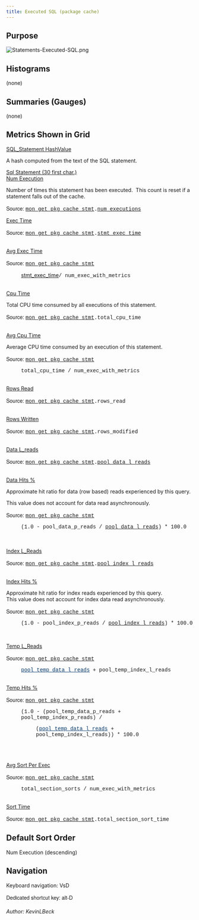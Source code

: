 ```yaml
---
title: Executed SQL (package cache)
---
```


<h2>Purpose</h2>

<p><img alt="Statements-Executed-SQL.png" lconnwikimacro="image" src="../images/Statements-Executed-SQL.png" title="Statements-Executed-SQL.png"/></p>
<h2>Histograms</h2>
<p>(none)</p>
<h2>Summaries (Gauges)</h2>
<p>(none)</p>
<h2>Metrics Shown in Grid</h2>
<p><u>SQL_Statement HashValue</u></p>
<p>A hash computed from the text of the SQL statement.</p>

<p><u>Sql Statement (30 first char.)<br/>
 Num Execution</u></p>
<p>Number of times this statement has been executed.  This count is reset if a statement falls out of the cache.</p>
<p><span style="font-family:'helvetica neue' , 'helvetica' , 'arial' , sans-serif">Source: </span><span style="font-family:'courier new' , 'courier' , monospace"><a href="http://www.ibm.com/support/knowledgecenter/en/SSEPGG_10.5.0/com.ibm.db2.luw.admin.mon.doc/doc/c0059017.html">mon_get_pkg_cache_stmt</a>.<a href="http://www.ibm.com/support/knowledgecenter/en/SSEPGG_10.5.0/com.ibm.db2.luw.admin.mon.doc/doc/r0002515.html">num_executions</a></span></p>

<p><u>Exec Time</u></p>

<p><span style="font-family:'helvetica neue' , 'helvetica' , 'arial' , sans-serif">Source: </span><a href="http://www.ibm.com/support/knowledgecenter/en/SSEPGG_10.5.0/com.ibm.db2.luw.admin.mon.doc/doc/c0059017.html" style="font-family:'courier new' , 'courier' , monospace">mon_get_pkg_cache_stmt</a><span style="font-family:'courier new' , 'courier' , monospace">.<a href="http://www.ibm.com/support/knowledgecenter/en/SSEPGG_10.5.0/com.ibm.db2.luw.admin.mon.doc/doc/r0056454.html">stmt_exec_time</a></span></p>
<p><br/>
<u>Avg Exec Time</u></p>

<p><span style="font-family:'helvetica neue' , 'helvetica' , 'arial' , sans-serif">Source: </span><a href="http://www.ibm.com/support/knowledgecenter/en/SSEPGG_10.5.0/com.ibm.db2.luw.admin.mon.doc/doc/c0059017.html" style="font-family:'courier new' , 'courier' , monospace">mon_get_pkg_cache_stmt</a></p>
<p  style="margin-left:40px"><a href="http://www.ibm.com/support/knowledgecenter/en/SSEPGG_10.5.0/com.ibm.db2.luw.admin.mon.doc/doc/r0056454.html">stmt_exec_time</a><span style="font-family:'courier new' , 'courier' , monospace">/ num_exec_with_metrics</span></p>
<p><br/>
<u>Cpu Time</u></p>
<p>Total CPU time consumed by all executions of this statement.</p>

<p><span style="font-family:'helvetica neue' , 'helvetica' , 'arial' , sans-serif">Source: </span><a href="http://www.ibm.com/support/knowledgecenter/en/SSEPGG_10.5.0/com.ibm.db2.luw.admin.mon.doc/doc/c0059017.html" style="font-family:'courier new' , 'courier' , monospace">mon_get_pkg_cache_stmt</a><span style="font-family:'courier new' , 'courier' , monospace">.total_cpu_time</span></p>
<p><br/>
<u>Avg Cpu Time</u></p>
<p>Average CPU time consumed by an execution of this statement.</p>

<p><span style="font-family:'helvetica neue' , 'helvetica' , 'arial' , sans-serif">Source: </span><a href="http://www.ibm.com/support/knowledgecenter/en/SSEPGG_10.5.0/com.ibm.db2.luw.admin.mon.doc/doc/c0059017.html" style="font-family:'courier new' , 'courier' , monospace">mon_get_pkg_cache_stmt</a></p>
<p  style="margin-left:40px"><span style="font-family:'courier new' , 'courier' , monospace">total_cpu_time / num_exec_with_metrics</span></p>
<p><br/>
<u>Rows Read</u></p>

<p><span style="font-family:'helvetica neue' , 'helvetica' , 'arial' , sans-serif">Source: </span><a href="http://www.ibm.com/support/knowledgecenter/en/SSEPGG_10.5.0/com.ibm.db2.luw.admin.mon.doc/doc/c0059017.html" style="font-family:'courier new' , 'courier' , monospace">mon_get_pkg_cache_stmt</a><span style="font-family:'courier new' , 'courier' , monospace">.rows_read</span></p>
<p><br/>
<u>Rows Written</u></p>

<p><span style="font-family:'helvetica neue' , 'helvetica' , 'arial' , sans-serif">Source: </span><a href="http://www.ibm.com/support/knowledgecenter/en/SSEPGG_10.5.0/com.ibm.db2.luw.admin.mon.doc/doc/c0059017.html" style="font-family:'courier new' , 'courier' , monospace">mon_get_pkg_cache_stmt</a><span style="font-family:'courier new' , 'courier' , monospace">.rows_modified</span></p>
<p><br/>
<u>Data L_reads</u></p>

<p><span style="font-family:'helvetica neue' , 'helvetica' , 'arial' , sans-serif">Source: </span><a href="http://www.ibm.com/support/knowledgecenter/en/SSEPGG_10.5.0/com.ibm.db2.luw.admin.mon.doc/doc/c0059017.html" style="font-family:'courier new' , 'courier' , monospace">mon_get_pkg_cache_stmt</a><span style="font-family:'courier new' , 'courier' , monospace">.</span><a href="http://www-01.ibm.com/support/knowledgecenter/SSEPGG_10.5.0/com.ibm.db2.luw.admin.mon.doc/doc/r0001235.html?cp=SSEPGG_10.5.0&amp;lang=en" style="font-family:'courier new' , 'courier' , monospace">pool_data_l_reads</a></p>
<p><br/>
<u>Data Hits %</u></p>
<p>Approximate hit ratio for data (row based) reads experienced by this query.</p>
<p>This value does not account for data read asynchronously.</p>

<p  style="font-family:'helvetica neue' , 'helvetica' , 'arial' , sans-serif">Source: <a href="http://www.ibm.com/support/knowledgecenter/en/SSEPGG_10.5.0/com.ibm.db2.luw.admin.mon.doc/doc/c0059017.html" style="font-family:'courier new' , 'courier' , monospace">mon_get_pkg_cache_stmt</a></p>
<p  style="margin-left:40px;font-family:'helvetica neue' , 'helvetica' , 'arial' , sans-serif"><span style="font-family:'courier new' , 'courier' , monospace">(1.0 - pool_data_p_reads / </span><a href="http://www-01.ibm.com/support/knowledgecenter/SSEPGG_10.5.0/com.ibm.db2.luw.admin.mon.doc/doc/r0001235.html?cp=SSEPGG_10.5.0&amp;lang=en" style="font-family:'courier new' , 'courier' , monospace">pool_data_l_reads</a><span style="font-family:'courier new' , 'courier' , monospace">) * 100.0</span></p>
<p  style="font-family:'helvetica neue' , 'helvetica' , 'arial' , sans-serif"> </p>
<p><u>Index L_Reads</u></p>

<p><span style="font-family:'helvetica neue' , 'helvetica' , 'arial' , sans-serif">Source: </span><a href="http://www.ibm.com/support/knowledgecenter/en/SSEPGG_10.5.0/com.ibm.db2.luw.admin.mon.doc/doc/c0059017.html" style="font-family:'courier new' , 'courier' , monospace">mon_get_pkg_cache_stmt</a><span style="font-family:'courier new' , 'courier' , monospace">.</span><a href="http://www-01.ibm.com/support/knowledgecenter/SSEPGG_10.5.0/com.ibm.db2.luw.admin.mon.doc/doc/r0001238.html?lang=en" style="font-family:'courier new' , 'courier' , monospace">pool_index_l_reads</a></p>
<p><br/>
<u>Index Hits %</u></p>
<p>Approximate hit ratio for index reads experienced by this query.<br/>
 This value does not account for index data read asynchronously.</p>

<p  style="font-family:'helvetica neue' , 'helvetica' , 'arial' , sans-serif">Source: <a href="http://www.ibm.com/support/knowledgecenter/en/SSEPGG_10.5.0/com.ibm.db2.luw.admin.mon.doc/doc/c0059017.html" style="font-family:'courier new' , 'courier' , monospace">mon_get_pkg_cache_stmt</a></p>
<p  style="margin-left:40px;font-family:'helvetica neue' , 'helvetica' , 'arial' , sans-serif"><span style="font-family:'courier new' , 'courier' , monospace">(1.0 - pool_index_p_reads / </span><a href="http://www-01.ibm.com/support/knowledgecenter/SSEPGG_10.5.0/com.ibm.db2.luw.admin.mon.doc/doc/r0001238.html?lang=en" style="font-family:'courier new' , 'courier' , monospace">pool_index_l_reads</a><span style="font-family:'courier new' , 'courier' , monospace">) * 100.0</span></p>
<div > </div>
<p><u>Temp L_Reads</u></p>

<p><span style="font-family:'helvetica neue' , 'helvetica' , 'arial' , sans-serif">Source: </span><a href="http://www.ibm.com/support/knowledgecenter/en/SSEPGG_10.5.0/com.ibm.db2.luw.admin.mon.doc/doc/c0059017.html" style="font-family:'courier new' , 'courier' , monospace">mon_get_pkg_cache_stmt</a></p>
<p  style="margin-left:40px"><a href="http://www-01.ibm.com/support/knowledgecenter/SSEPGG_10.5.0/com.ibm.db2.luw.admin.mon.doc/doc/r0011302.html?lang=en" style="text-decoration:underline;color:rgb( 5 , 56 , 107 );font-family:'courier new' , 'courier' , monospace">pool_temp_data_l_reads</a><span style="font-family:'courier new' , 'courier' , monospace"> + pool_temp_index_l_reads</span></p>
<p><br/>
<u>Temp Hits %</u></p>

<p  style="font-family:'helvetica neue' , 'helvetica' , 'arial' , sans-serif">Source: <a href="http://www.ibm.com/support/knowledgecenter/en/SSEPGG_10.5.0/com.ibm.db2.luw.admin.mon.doc/doc/c0059017.html" style="font-family:'courier new' , 'courier' , monospace">mon_get_pkg_cache_stmt</a></p>
<p  style="font-family:'helvetica neue' , 'helvetica' , 'arial' , sans-serif;margin-left:40px"><span style="font-family:'courier new' , 'courier' , monospace">(1.0 - (pool_temp_data_p_reads + pool_temp_index_p_reads) /</span></p>
<p  style="font-family:'helvetica neue' , 'helvetica' , 'arial' , sans-serif;margin-left:80px"><span style="font-family:'courier new' , 'courier' , monospace">(</span><a href="http://www-01.ibm.com/support/knowledgecenter/SSEPGG_10.5.0/com.ibm.db2.luw.admin.mon.doc/doc/r0011302.html?lang=en" style="text-decoration:underline;color:rgb( 5 , 56 , 107 );font-family:'courier new' , 'courier' , monospace">pool_temp_data_l_reads</a><span style="font-family:'courier new' , 'courier' , monospace"> + pool_temp_index_l_reads)) * 100.0</span></p>
<p  style="margin-left:40px;font-family:'helvetica neue' , 'helvetica' , 'arial' , sans-serif"> </p>
<p><br/>
<u>Avg Sort Per Exec</u></p>

<p><span style="font-family:'helvetica neue' , 'helvetica' , 'arial' , sans-serif">Source: </span><a href="http://www.ibm.com/support/knowledgecenter/en/SSEPGG_10.5.0/com.ibm.db2.luw.admin.mon.doc/doc/c0059017.html" style="font-family:'courier new' , 'courier' , monospace">mon_get_pkg_cache_stmt</a></p>
<p  style="margin-left:40px"><span style="font-family:'courier new' , 'courier' , monospace">total_section_sorts / num_exec_with_metrics</span></p>
<p><br/>
<u>Sort Time</u></p>

<p><span style="font-family:'helvetica neue' , 'helvetica' , 'arial' , sans-serif">Source: </span><a href="http://www.ibm.com/support/knowledgecenter/en/SSEPGG_10.5.0/com.ibm.db2.luw.admin.mon.doc/doc/c0059017.html" style="font-family:'courier new' , 'courier' , monospace">mon_get_pkg_cache_stmt</a><span style="font-family:'courier new' , 'courier' , monospace">.total_section_sort_time</span></p>
<h2>Default Sort Order</h2>
<p>Num Execution (descending)</p>
<h2>Navigation</h2>
<p>Keyboard navigation: VsD</p>
<p><span style="font-family:'helvetica neue' , 'helvetica' , 'arial' , sans-serif">Dedicated shortcut key: alt-D</span></p>
<h6>Author: KevinLBeck</h6>